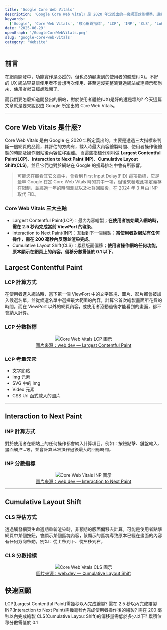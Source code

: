 ```yaml
---
title: 'Google Core Web Vitals'
description: 'Google Core Web Vitals 是 2020 年定義出的一套網頁效能標準，這些標準可為網頁開發人員提升網站的效能，並提供良好的使用者體驗。也經過多年的測試與社群回饋後，現階段三大指標分別是 LCP、INP、CLS，而這三大指標在 Google 的搜尋排名中也會有所影響。'
keywords:
  ['Google', 'Core Web Vitals', '核心網頁指標', 'LCP', 'INP', 'CLS', 'LoGravel']
date: '2025-06-29'
openGraph: '/GoogleCoreWebVitals.png'
slug: 'google-core-web-vitals'
category: 'Website'
---
```


## 前言

在網頁開發中，功能實作是必然的，但也必須顧慮到的使用者的體驗(UX)。不好的 UX 網站容易讓使用者不會想再次使用，甚至還沒完整瀏覽過網站或連顯示都尚未，使用者就已經想離開了。

而我們要怎麼知道開發出的網站，對於使用者體驗(UX)是好的還是壞的? 今天這篇文章就是要來說說由 Google 所定出的 Core Web Vitals。

---

## Core Web Vitals 是什麼?

Core Web Vitals 是由 Google 在 2020 年所定義出的，主要是透過三大指標來判斷一個網頁的品質，其評估的方向有，載入時最大內容繪製時間、使用者操作後繪製的時間及操作網站後內容位移距離。
而這些指標分別叫做 **Largest Contentful Paint(LCP)**、**Interaction to Next Paint(INP)**、**Cumulative Layout Shift(CLS)**，並且它們也對於網站在 Google 的搜尋排名中會有所影響。

> 可能您在觀看其它文章中，會看到 First Input Delay(FID) 這項指標，它是最早 Google 在定 Core Web Vitals 時的其中一項，但後來發現此項定義存在限制，並經過一年的時間測試以及社群回饋後，在 2024 年 3 月由 INP 取代 FID。

### Core Web Vitals 三大主軸

- Largest Contentful Paint(LCP)：最大內容繪製；**在使用者初始載入網站時，需在 2.5 秒內完成當前 ViewPort 的渲染**。
- Interaction to Next Paint(INP)：互動到下一個繪製；**當使用者對網站有任何操作，需在 200 毫秒內反應並渲染完成**。
- Cumulative Layout Shift(CLS)：累積版面偏移；**使用者操作網站任何功能，原本顯示在網頁上的內容，偏移分數需低於 0.1 以下**。

## Largest Contentful Paint

### LCP 計算方式

在使用者進入網站時，當下第一個 ViewPort 中的文字區塊、圖片、影片都會被加入候選名單，並從候選名單中選擇最大範圍的內容，計算它首次繪製畫面所花費的時間。而在 ViewPort 以外的網頁內容，或使用者滾動過後才能看到的畫面，都不會納入計算。

### LCP 分數指標

<figure align="center">
  <img src="/google-lcp.svg" alt="Core Web Vitals LCP 圖示" />
  <figcaption>
    <a href="https://web.dev/articles/lcp?hl=en" target="_blank">
      圖片來源：web.dev — Largest Contentful Paint
    </a>
  </figcaption>
</figure>

### LCP 考量元素

- 文字節點
- Img 元素
- SVG 中的 Img
- Video 元素
- CSS Url 函式載入的圖片

---

## Interaction to Next Paint

### INP 計算方式

對於使用者在網站上的任何操作都會納入計算項目，例如：按鈕點擊、鍵盤輸入、畫面觸控...等，並會計算此次操作過後最大的回應時間。

### INP 分數指標

<figure align="center">
  <img src="/google-inp.svg" alt="Core Web Vitals INP 圖示" />
  <figcaption>
    <a href="https://web.dev/articles/inp?hl=en" target="_blank">
      圖片來源：web.dev — Interaction to Next Paint
    </a>
  </figcaption>
</figure>

---

## Cumulative Layout Shift

### CLS 評估方式

透過觸發網頁生命週期重新渲染時，非預期的版面偏移去計算。可能是使用者點擊網頁中某個按鈕，會顯示某個區塊內容，該顯示的區塊導致原本已經在畫面的內容有任何方向移動，例如：從上移到下、從左移到右。

### CLS 分數指標

<figure align="center">
  <img src="/google-cls.svg" alt="Core Web Vitals CLS 圖示" />
  <figcaption>
    <a href="https://web.dev/articles/cls?hl=en" target="_blank">
      圖片來源：web.dev — Cumulative Layout Shift
    </a>
  </figcaption>
</figure>

## 快速回顧

<Accordion type="single" collapsible>
  <AccordionItem value="question-1">
    <AccordionTrigger>
      LCP(Largest Contentful Paint)需幾秒以內完成繪製?
    </AccordionTrigger>
    <AccordionContent>需在 2.5 秒以內完成繪製</AccordionContent>
  </AccordionItem>
  <AccordionItem value="question-2">
    <AccordionTrigger>
      INP(Interaction to Next Paint)需幾毫秒內完成使用者操作後的繪製?
    </AccordionTrigger>
    <AccordionContent>需在 200 毫秒以內完成繪製</AccordionContent>
  </AccordionItem>
  <AccordionItem value="question-3">
    <AccordionTrigger>
      CLS(Cumulative Layout Shift)的偏移量需低於多少以下?
    </AccordionTrigger>
    <AccordionContent>累積位移分數需低於 0.1</AccordionContent>
  </AccordionItem>
</Accordion>
